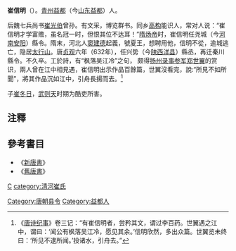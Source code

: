'''崔信明'''（{{bd|?||?|}}）。[[青州|青州]][[益都|益都]]（今[[山东|山东]][[益都|益都]]）人。

后魏七兵尚书[[崔光伯|崔光伯]]曾孙。有文采，博览群书。同乡[[高构|高构]]能识人，常对人说：“崔信明才学富赡，虽名冠一时，但恨其位不达耳！”[[隋炀帝|隋炀帝]]时，崔信明任尧城（今[[河南|河南]][[安阳|安阳]]）縣令。隋末，河北人[[窦建德|窦建德]]起義，號夏王，想聘用他，信明不從，逾城逃亡，隐居[[太行山|太行山]]。唐[[贞观_(唐朝)|贞观]]六年（632年），任兴势（今[[陕西|陕西]][[洋县|洋县]]）縣丞，再迁秦川縣令。不久卒。工於詩，有“枫落吴江冷”之句， 颇得[[扬州|扬州]][[录事参军|录事参军]][[鄭世翼|郑世翼]]的赏识，兩人曾在江中相見遇，崔信明出示作品百餘篇，世翼沒看完，說:“所見不如所聞”，將其作品沉如江中，引舟長揚而去。<ref>《[[唐诗纪事|唐诗纪事]]》卷三记：“有崔信明者，尝矜其文，谓过李百药。世翼遇之江中，谓曰：‘闻公有枫落吴江冷，愿见其余。’信明欣然，多出众篇。世翼览未终曰：‘所见不逮所闻。’投诸水，引舟去。”</ref>

子[[崔冬日|崔冬日]]，[[武则天|武则天]]时期为酷吏所害。

==注釋==
{{reflist}}

==參考書目==
*《[[新唐書|新唐書]]》
*《[[舊唐書|舊唐書]]》
[[category:唐朝官員|C]]
[[category:清河崔氏|category:清河崔氏]]
[[Category:唐朝县令|Category:唐朝县令]]
[[Category:益都人|Category:益都人]]